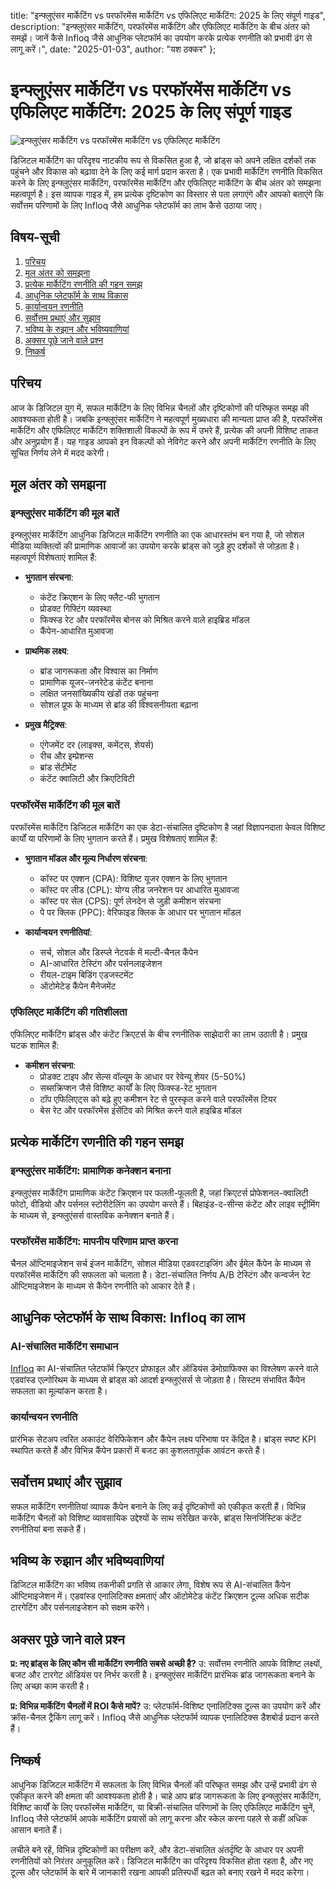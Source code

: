   title: "इन्फ्लुएंसर मार्केटिंग vs परफॉरमेंस मार्केटिंग vs एफिलिएट मार्केटिंग: 2025 के लिए संपूर्ण गाइड",
  description: "इन्फ्लुएंसर मार्केटिंग, परफॉरमेंस मार्केटिंग और एफिलिएट मार्केटिंग के बीच अंतर को समझें। जानें कैसे Infloq जैसे आधुनिक प्लेटफॉर्म का उपयोग करके प्रत्येक रणनीति को प्रभावी ढंग से लागू करें।",
  date: "2025-01-03",
  author: "यश ठक्कर"
};

# इन्फ्लुएंसर मार्केटिंग vs परफॉरमेंस मार्केटिंग vs एफिलिएट मार्केटिंग: 2025 के लिए संपूर्ण गाइड

![इन्फ्लुएंसर मार्केटिंग vs परफॉरमेंस मार्केटिंग vs एफिलिएट मार्केटिंग](/images/blog-posts/influencer-vs-performance-vs-affiliate-marketing.jpeg)

डिजिटल मार्केटिंग का परिदृश्य नाटकीय रूप से विकसित हुआ है, जो ब्रांड्स को अपने लक्षित दर्शकों तक पहुंचने और विकास को बढ़ावा देने के लिए कई मार्ग प्रदान करता है। एक प्रभावी मार्केटिंग रणनीति विकसित करने के लिए इन्फ्लुएंसर मार्केटिंग, परफॉरमेंस मार्केटिंग और एफिलिएट मार्केटिंग के बीच अंतर को समझना महत्वपूर्ण है। इस व्यापक गाइड में, हम प्रत्येक दृष्टिकोण का विस्तार से पता लगाएंगे और आपको बताएंगे कि सर्वोत्तम परिणामों के लिए Infloq जैसे आधुनिक प्लेटफॉर्म का लाभ कैसे उठाया जाए।

## विषय-सूची

1. [परिचय](#परिचय)
2. [मूल अंतर को समझना](#मूल-अंतर-को-समझना)
3. [प्रत्येक मार्केटिंग रणनीति की गहन समझ](#प्रत्येक-मार्केटिंग-रणनीति-की-गहन-समझ)
4. [आधुनिक प्लेटफॉर्म के साथ विकास](#आधुनिक-प्लेटफॉर्म-के-साथ-विकास)
5. [कार्यान्वयन रणनीति](#कार्यान्वयन-रणनीति)
6. [सर्वोत्तम प्रथाएं और सुझाव](#सर्वोत्तम-प्रथाएं-और-सुझाव)
7. [भविष्य के रुझान और भविष्यवाणियां](#भविष्य-के-रुझान-और-भविष्यवाणियां)
8. [अक्सर पूछे जाने वाले प्रश्न](#अक्सर-पूछे-जाने-वाले-प्रश्न)
9. [निष्कर्ष](#निष्कर्ष)

## परिचय

आज के डिजिटल युग में, सफल मार्केटिंग के लिए विभिन्न चैनलों और दृष्टिकोणों की परिष्कृत समझ की आवश्यकता होती है। जबकि इन्फ्लुएंसर मार्केटिंग ने महत्वपूर्ण मुख्यधारा की मान्यता प्राप्त की है, परफॉरमेंस मार्केटिंग और एफिलिएट मार्केटिंग शक्तिशाली विकल्पों के रूप में उभरे हैं, प्रत्येक की अपनी विशिष्ट ताकत और अनुप्रयोग हैं। यह गाइड आपको इन विकल्पों को नेविगेट करने और अपनी मार्केटिंग रणनीति के लिए सूचित निर्णय लेने में मदद करेगी।

## मूल अंतर को समझना

### इन्फ्लुएंसर मार्केटिंग की मूल बातें

इन्फ्लुएंसर मार्केटिंग आधुनिक डिजिटल मार्केटिंग रणनीति का एक आधारस्तंभ बन गया है, जो सोशल मीडिया व्यक्तित्वों की प्रामाणिक आवाजों का उपयोग करके ब्रांड्स को जुड़े हुए दर्शकों से जोड़ता है। महत्वपूर्ण विशेषताएं शामिल हैं:

- **भुगतान संरचना**: 
  - कंटेंट क्रिएशन के लिए फ्लैट-फी भुगतान
  - प्रोडक्ट गिफ्टिंग व्यवस्था
  - फिक्स्ड रेट और परफॉरमेंस बोनस को मिश्रित करने वाले हाइब्रिड मॉडल
  - कैंपेन-आधारित मुआवजा

- **प्राथमिक लक्ष्य**:
  - ब्रांड जागरूकता और विश्वास का निर्माण
  - प्रामाणिक यूजर-जनरेटेड कंटेंट बनाना
  - लक्षित जनसांख्यिकीय खंडों तक पहुंचना
  - सोशल प्रूफ के माध्यम से ब्रांड की विश्वसनीयता बढ़ाना

- **प्रमुख मैट्रिक्स**:
  - एंगेजमेंट दर (लाइक्स, कमेंट्स, शेयर्स)
  - रीच और इम्प्रेशन्स
  - ब्रांड सेंटीमेंट
  - कंटेंट क्वालिटी और क्रिएटिविटी

### परफॉरमेंस मार्केटिंग की मूल बातें

परफॉरमेंस मार्केटिंग डिजिटल मार्केटिंग का एक डेटा-संचालित दृष्टिकोण है जहां विज्ञापनदाता केवल विशिष्ट कार्यों या परिणामों के लिए भुगतान करते हैं। प्रमुख विशेषताएं शामिल हैं:

* **भुगतान मॉडल और मूल्य निर्धारण संरचना**:
   * कॉस्ट पर एक्शन (CPA): विशिष्ट यूजर एक्शन के लिए भुगतान
   * कॉस्ट पर लीड (CPL): योग्य लीड जनरेशन पर आधारित मुआवजा
   * कॉस्ट पर सेल (CPS): पूर्ण लेनदेन से जुड़ी कमीशन संरचना
   * पे पर क्लिक (PPC): वेरिफाइड क्लिक के आधार पर भुगतान मॉडल

* **कार्यान्वयन रणनीतियां**:
   * सर्च, सोशल और डिस्प्ले नेटवर्क में मल्टी-चैनल कैंपेन
   * AI-आधारित टेस्टिंग और पर्सनलाइजेशन
   * रीयल-टाइम बिडिंग एडजस्टमेंट
   * ऑटोमेटेड कैंपेन मैनेजमेंट

### एफिलिएट मार्केटिंग की गतिशीलता

एफिलिएट मार्केटिंग ब्रांड्स और कंटेंट क्रिएटर्स के बीच रणनीतिक साझेदारी का लाभ उठाती है। प्रमुख घटक शामिल हैं:

* **कमीशन संरचना**:
   * प्रोडक्ट टाइप और सेल्स वॉल्यूम के आधार पर रेवेन्यू शेयर (5-50%)
   * सब्सक्रिप्शन जैसे विशिष्ट कार्यों के लिए फिक्स्ड-रेट भुगतान
   * टॉप एफिलिएट्स को बढ़े हुए कमीशन रेट से पुरस्कृत करने वाले परफॉरमेंस टियर
   * बेस रेट और परफॉरमेंस इंसेंटिव को मिश्रित करने वाले हाइब्रिड मॉडल

## प्रत्येक मार्केटिंग रणनीति की गहन समझ

### इन्फ्लुएंसर मार्केटिंग: प्रामाणिक कनेक्शन बनाना

इन्फ्लुएंसर मार्केटिंग प्रामाणिक कंटेंट क्रिएशन पर फलती-फूलती है, जहां क्रिएटर्स प्रोफेशनल-क्वालिटी फोटो, वीडियो और पर्सनल स्टोरीटेलिंग का उपयोग करते हैं। बिहाइंड-द-सीन्स कंटेंट और लाइव स्ट्रीमिंग के माध्यम से, इन्फ्लुएंसर्स वास्तविक कनेक्शन बनाते हैं।

### परफॉरमेंस मार्केटिंग: मापनीय परिणाम प्राप्त करना

चैनल ऑप्टिमाइजेशन सर्च इंजन मार्केटिंग, सोशल मीडिया एडवरटाइजिंग और ईमेल कैंपेन के माध्यम से परफॉरमेंस मार्केटिंग की सफलता को चलाता है। डेटा-संचालित निर्णय A/B टेस्टिंग और कन्वर्जन रेट ऑप्टिमाइजेशन के माध्यम से कैंपेन रणनीति को आकार देते हैं।

## आधुनिक प्लेटफॉर्म के साथ विकास: Infloq का लाभ

### AI-संचालित मार्केटिंग समाधान

[Infloq](https://www.infloq.com/waitlist) का AI-संचालित प्लेटफॉर्म क्रिएटर प्रोफाइल और ऑडियंस डेमोग्राफिक्स का विश्लेषण करने वाले एडवांस्ड एल्गोरिथम के माध्यम से ब्रांड्स को आदर्श इन्फ्लुएंसर्स से जोड़ता है। सिस्टम संभावित कैंपेन सफलता का मूल्यांकन करता है।

### कार्यान्वयन रणनीति

प्रारंभिक सेटअप त्वरित अकाउंट वेरिफिकेशन और कैंपेन लक्ष्य परिभाषा पर केंद्रित है। ब्रांड्स स्पष्ट KPI स्थापित करते हैं और विभिन्न कैंपेन प्रकारों में बजट का कुशलतापूर्वक आवंटन करते हैं।

## सर्वोत्तम प्रथाएं और सुझाव

सफल मार्केटिंग रणनीतियां व्यापक कैंपेन बनाने के लिए कई दृष्टिकोणों को एकीकृत करती हैं। विभिन्न मार्केटिंग चैनलों को विशिष्ट व्यावसायिक उद्देश्यों के साथ संरेखित करके, ब्रांड्स सिनर्जिस्टिक कंटेंट रणनीतियां बना सकते हैं।

## भविष्य के रुझान और भविष्यवाणियां

डिजिटल मार्केटिंग का भविष्य तकनीकी प्रगति से आकार लेगा, विशेष रूप से AI-संचालित कैंपेन ऑप्टिमाइजेशन में। एडवांस्ड एनालिटिक्स क्षमताएं और ऑटोमेटेड कंटेंट क्रिएशन टूल्स अधिक सटीक टारगेटिंग और पर्सनलाइजेशन को सक्षम करेंगे।

## अक्सर पूछे जाने वाले प्रश्न

**प्र: नए ब्रांड्स के लिए कौन सी मार्केटिंग रणनीति सबसे अच्छी है?**
उ: सर्वोत्तम रणनीति आपके विशिष्ट लक्ष्यों, बजट और टारगेट ऑडियंस पर निर्भर करती है। इन्फ्लुएंसर मार्केटिंग प्रारंभिक ब्रांड जागरूकता बनाने के लिए अच्छा काम करती है।

**प्र: विभिन्न मार्केटिंग चैनलों में ROI कैसे मापें?**
उ: प्लेटफॉर्म-विशिष्ट एनालिटिक्स टूल्स का उपयोग करें और क्रॉस-चैनल ट्रैकिंग लागू करें। Infloq जैसे आधुनिक प्लेटफॉर्म व्यापक एनालिटिक्स डैशबोर्ड प्रदान करते हैं।

## निष्कर्ष

आधुनिक डिजिटल मार्केटिंग में सफलता के लिए विभिन्न चैनलों की परिष्कृत समझ और उन्हें प्रभावी ढंग से एकीकृत करने की क्षमता की आवश्यकता होती है। चाहे आप ब्रांड जागरूकता के लिए इन्फ्लुएंसर मार्केटिंग, विशिष्ट कार्यों के लिए परफॉरमेंस मार्केटिंग, या बिक्री-संचालित परिणामों के लिए एफिलिएट मार्केटिंग चुनें, Infloq जैसे प्लेटफॉर्म आपके मार्केटिंग प्रयासों को लागू करना और स्केल करना पहले से कहीं अधिक आसान बनाते हैं।

लचीले बने रहें, विभिन्न दृष्टिकोणों का परीक्षण करें, और डेटा-संचालित अंतर्दृष्टि के आधार पर अपनी रणनीतियों को निरंतर अनुकूलित करें। डिजिटल मार्केटिंग का परिदृश्य विकसित होता रहता है, और नए टूल्स और प्लेटफॉर्म के बारे में जानकारी रखना आपकी प्रतिस्पर्धी बढ़त को बनाए रखने में मदद करेगा।
